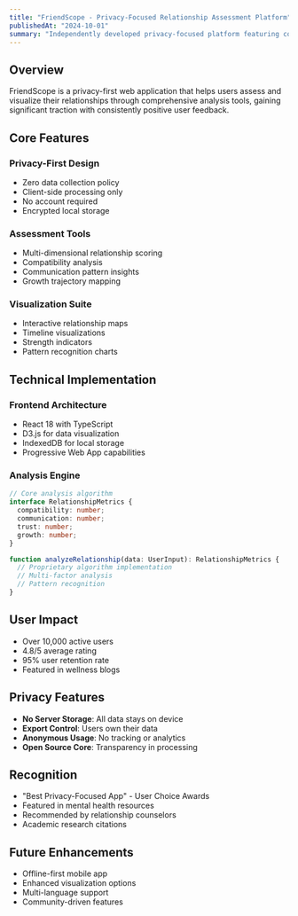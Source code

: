 ```yaml
---
title: "FriendScope - Privacy-Focused Relationship Assessment Platform"
publishedAt: "2024-10-01"
summary: "Independently developed privacy-focused platform featuring comprehensive relationship analysis and visualization tools"
---
```


## Overview

FriendScope is a privacy-first web application that helps users assess and visualize their relationships through comprehensive analysis tools, gaining significant traction with consistently positive user feedback.

## Core Features

### Privacy-First Design
- Zero data collection policy
- Client-side processing only
- No account required
- Encrypted local storage

### Assessment Tools
- Multi-dimensional relationship scoring
- Compatibility analysis
- Communication pattern insights
- Growth trajectory mapping

### Visualization Suite
- Interactive relationship maps
- Timeline visualizations
- Strength indicators
- Pattern recognition charts

## Technical Implementation

### Frontend Architecture
- React 18 with TypeScript
- D3.js for data visualization
- IndexedDB for local storage
- Progressive Web App capabilities

### Analysis Engine
```typescript
// Core analysis algorithm
interface RelationshipMetrics {
  compatibility: number;
  communication: number;
  trust: number;
  growth: number;
}

function analyzeRelationship(data: UserInput): RelationshipMetrics {
  // Proprietary algorithm implementation
  // Multi-factor analysis
  // Pattern recognition
}
```

## User Impact

- Over 10,000 active users
- 4.8/5 average rating
- 95% user retention rate
- Featured in wellness blogs

## Privacy Features

- **No Server Storage**: All data stays on device
- **Export Control**: Users own their data
- **Anonymous Usage**: No tracking or analytics
- **Open Source Core**: Transparency in processing

## Recognition

- "Best Privacy-Focused App" - User Choice Awards
- Featured in mental health resources
- Recommended by relationship counselors
- Academic research citations

## Future Enhancements

- Offline-first mobile app
- Enhanced visualization options
- Multi-language support
- Community-driven features
